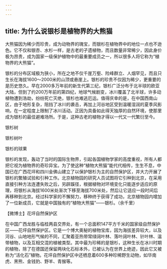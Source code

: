```yaml
---
---
---
```

title: 为什么说银杉是植物界的大熊猫
---




大熊猫因为稀少而珍贵，成为动物界的瑰宝，而银杉在植物界中的地位一点也不逊色。它不仅和银杏、水杉一样，是古老的孑遗植物，而且数量非常稀少，因此身价极为昂贵，成为国家一级保护植物中的最重要成员之一，所以很多人将它称为“植物界的大熊猫”。

银杉的分布区域极为狭小，所在之地不仅千崖万壑、险峰群立、人烟罕见，而且只生长在海拔1600～2000米的山顶或悬崖上。银杉的珍贵不仅因为稀少，更重要的是历史悠久。早在2000多万年前的新生代第三纪，银杉广泛分布于北半球的欧亚大陆，但到了约200万年前的第四纪，地球气候剧变，冰川覆盖了北半球，许多动植物遭到浩劫，纷纷死亡灭绝，银杉也难逃厄运。值得庆幸的是，在中国西南山区，由于地形复杂，阻挡了冰川的袭击，再加上河谷地区受到温暖湿润的夏季风影响，在一定程度上限制了冰川活动。正因为具备如此得天独厚的自然环境，使那里成为银杉的最佳避难场所。于是，这种古老的植物才得以一代又一代繁衍至今。

银杉树



银杉树叶





银杉的球果



银杉的发现，轰动了当时的国际生物界，引起各国植物学家的高度重视，所有人都把它视为植物界的奇珍异宝。为了使这种“植物大熊猫”能代代相传，生生不息，中国已在广西花坪和四川金佛山建立了以保护银杉为主的自然保护区，并大力开展了银杉的繁殖试验和引种工作。北京植物园的研究人员试图将它引种到北京，在采用直接引种方法连遭失败之后，另辟蹊径，根据植物对环境变化只能逐步适应的原理，将银杉从海拔1600米处渐次下移至海拔700米处，然后让它适应一段时间后再移种到北京。经过科学家的不懈努力，移种终于获得了成功，北京植物园内增加了一位新成员，它就是中国独有的“植物大熊猫”——银杉。（余千里）





【微博士】花坪自然保护区

在中国广西龙胜与临桂两县交界处，有一个总面积147平方千米的国家级自然保护区——花坪自然保护区。它是一个博大奥秘的植物宝库，因为海拔差异较大，以及河谷、山地地形气候的不同，汇聚着亚热带常绿阔叶林、落叶阔叶林、针叶林、温带植物，以及互相交混的植被类型。其中最为珍稀的是银杉，这种生长在冰川时期的植物，除了在德国还保留两块化石标本外，已被认为在世界上绝迹，因此它又被称为“活化石”植物。花坪自然保护区中还栖息着600多种珍稀野生动物，如华南虎、黑熊、金钱豹、野羊、青猴等。